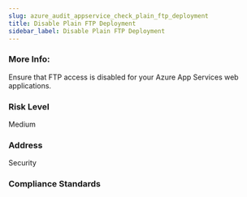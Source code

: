 ```yaml
---
slug: azure_audit_appservice_check_plain_ftp_deployment
title: Disable Plain FTP Deployment
sidebar_label: Disable Plain FTP Deployment
---
```


### More Info:

Ensure that FTP access is disabled for your Azure App Services web applications.

### Risk Level

Medium

### Address

Security

### Compliance Standards




